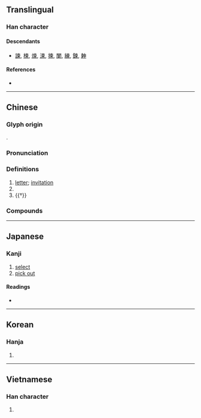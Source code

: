 {{also|東}}
{{character info/new}}
==Translingual==

===Han character===
{{Han char|rn=75|rad=木|as=05|sn=9|four=50906|canj=DWF|ids=⿻束丷)}}

====Descendants====
* [[諫]], [[楝]], [[煉]], [[湅]], [[揀]], [[闌]], [[練]], [[鍊]], [[𣍃]]

====References====
* {{Han ref|kx=0520.190|dkj=14655|dj=0908.140|hdz=21179.040|uh=67EC|ud=26604|bh=AC5A|bd=44122}}

----

==Chinese==
{{zh-forms}}

===Glyph origin===
{{Han etym}}
{{Han compound|束|八|t1=tie|t2=individually|ls=ic}}.

===Pronunciation===
{{zh-pron
|m=jiǎn
|c=gaan2
|mn=kán
|mc=y
|oc=y
|cat=n,pn,v
}}

===Definitions===
{{zh-hanzi}}

# [[letter]]; [[invitation]]
# {{zh-short|柬埔寨|[[Cambodia]]}}
# {{†}} {{zh-alt-form|揀|to [[pick]]; to [[select]]}}

===Compounds===
{{zh-der|折柬|柬埔寨|柬帖|訂婚柬帖|請柬|遴柬}}

----

==Japanese==

===Kanji===
{{ja-kanji|grade=|rs=木05}}

# [[select]]
# [[pick out]]

====Readings====
* {{ja-readings|on=[[かん]] (kan), [[けん]] (ken)|kun=[[えらぶ]] (erabu), [[てがみ]] (tegami)}}

----

==Korean==

===Hanja===
{{ko-hanja|hangeul=간|eumhun=|rv=gan|mr=kan|y=kan}}

# {{defn|lang=ko|sort=木05}}

----

==Vietnamese==

===Han character===
{{vi-hantu|[[giản]]|rs=木05}}

# {{defn|lang=vi|sort=木05}}